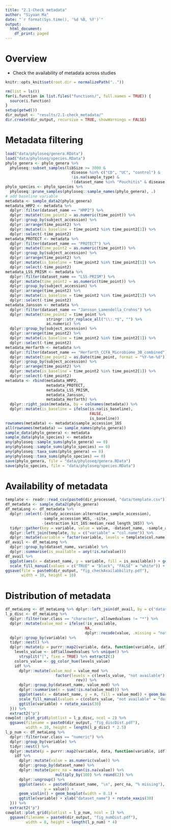 ```yaml
---
title: "2.1-Check metadata"
author: "Siyuan Ma"
date: "`r format(Sys.time(), '%d %B, %Y')`"
output: 
  html_document:
    df_print: paged
---
```

# Overview
- Check the availability of metadata across studies
```r
knitr::opts_knit$set(root.dir = normalizePath(".."))
```
```r
rm(list = ls())
for(i.function in list.files("functions/", full.names = TRUE)) {
  source(i.function)
}
setup(getwd())
dir_output <- "results/2.1-check_metadata/"
dir.create(dir_output, recursive = TRUE, showWarnings = FALSE)
```

# Metadata filtering
```r
load("data/phyloseq/genera.RData")
load("data/phyloseq/species.RData")
phylo_genera <- phylo_genera %>% 
  phyloseq::subset_samples(libSize >= 3000 &
                             disease %in% c("CD", "UC", "control") &
                             !is.na(sample_type) &
                             !(dataset_name %in% "Pouchitis" & disease %in% "CD"))
phylo_species <- phylo_species %>% 
  phyloseq::prune_samples(phyloseq::sample_names(phylo_genera), .)
# add baseline variable
metadata <- sample_data2(phylo_genera)
metadata_HMP2 <- metadata %>% 
  dplyr::filter(dataset_name == "HMP2") %>% 
  dplyr::mutate(time_point2 = as.numeric(time_point)) %>% 
  dplyr::group_by(subject_accession) %>% 
  dplyr::arrange(time_point2) %>% 
  dplyr::mutate(is_baseline = time_point2 %in% time_point2[1]) %>% 
  dplyr::select(-time_point2)
metadata_PROTECT <- metadata %>% 
  dplyr::filter(dataset_name == "PROTECT") %>% 
  dplyr::mutate(time_point2 = as.numeric(time_point)) %>% 
  dplyr::group_by(subject_accession) %>% 
  dplyr::arrange(time_point2) %>% 
  dplyr::mutate(is_baseline = time_point2 %in% time_point2[1]) %>% 
  dplyr::select(-time_point2)
metadata_LSS_PRISM <- metadata %>% 
  dplyr::filter(dataset_name == "LSS-PRISM") %>% 
  dplyr::mutate(time_point2 = as.numeric(time_point)) %>% 
  dplyr::group_by(subject_accession) %>% 
  dplyr::arrange(time_point2) %>% 
  dplyr::mutate(is_baseline = time_point2 %in% time_point2[1]) %>% 
  dplyr::select(-time_point2)
metadata_Jansson <- metadata %>% 
  dplyr::filter(dataset_name == "Jansson_Lamendella_Crohns") %>% 
  dplyr::mutate(time_point2 = time_point %>% 
                  stringr::str_replace_all("\\:.*$", "") %>% 
                  as.numeric) %>% 
  dplyr::group_by(subject_accession) %>% 
  dplyr::arrange(time_point2) %>% 
  dplyr::mutate(is_baseline = time_point2 %in% time_point2[1]) %>% 
  dplyr::select(-time_point2)
metadata_Herfarth <- metadata %>% 
  dplyr::filter(dataset_name == "Herfarth_CCFA_Microbiome_3B_combined") %>% 
  dplyr::mutate(time_point2 = as.Date(time_point, format = "%Y-%m-%d")) %>% 
  dplyr::group_by(subject_accession) %>% 
  dplyr::arrange(time_point2) %>% 
  dplyr::mutate(is_baseline = time_point2 %in% time_point2[1]) %>% 
  dplyr::select(-time_point2)
metadata <- rbind(metadata_HMP2,
                  metadata_PROTECT,
                  metadata_LSS_PRISM,
                  metadata_Jansson,
                  metadata_Herfarth) %>% 
  dplyr::right_join(metadata, by = colnames(metadata)) %>% 
  dplyr::mutate(is_baseline = ifelse(is.na(is_baseline),
                                     FALSE,
                                     is_baseline))
rownames(metadata) <- metadata$sample_accession_16S
all(rownames(metadata) == sample_names(phylo_genera))
sample_data(phylo_genera) <- metadata
sample_data(phylo_species) <- metadata
any(phyloseq::sample_sums(phylo_genera) == 0)
any(phyloseq::sample_sums(phylo_species) == 0)
any(phyloseq::taxa_sums(phylo_genera) == 0)
any(phyloseq::taxa_sums(phylo_species) == 0)
save(phylo_genera, file = "data/phyloseq/genera.RData")
save(phylo_species, file = "data/phyloseq/species.RData")
```


# Availability of metadata
```r
template <- readr::read_csv(paste0(dir_processed, "data/template.csv"))
df_metadata <- sample_data2(phylo_genera)
df_metaLong <- df_metadata %>% 
  dplyr::select(-(study_accession:alternative_sample_accession),
                -sample_accession_WGS, -site,
                -(extraction_kit_16S:median_read_length_16S)) %>% 
  tidyr::gather(key = variable, value = value, -dataset_name, -sample_accession_16S) %>% 
  dplyr::left_join(template, by = c("variable" = "col.name")) %>% 
  dplyr::mutate(variable = factor(variable, levels = template$col.name))
df_avail <- df_metaLong %>% 
  dplyr::group_by(dataset_name, variable) %>% 
  dplyr::summarise(is_available = any(!is.na(value)))
df_avail %>% 
  ggplot(aes(x = dataset_name, y = variable, fill = is_available)) + geom_tile() +
  scale_fill_manual(values = c("TRUE" = "black", "FALSE" = "white")) + rotate_xaxis(15)
ggsave(file = paste0(dir_output, "fig_checkAvailabbility.pdf"),
       width = 10, height = 10)
```
# Distribution of metadata
```r
df_metaLong <- df_metaLong %>% dplyr::left_join(df_avail, by = c("dataset_name", "variable"))
l_p_disc <- df_metaLong %>% 
  dplyr::filter(var.class == "character", allowedvalues != "*") %>% 
  dplyr::mutate(value_mod = ifelse(!is_available, 
                                   NA,
                                   dplyr::recode(value, .missing = "not available"))) %>% 
  dplyr::group_by(variable) %>% 
  tidyr::nest() %>% 
  dplyr::mutate(p = purrr::map2(variable, data, function(variable, idf) {
    levels_value <- idf$allowedvalues %>% unique() %>% 
      strsplit("|", fixe = TRUE) %>% extract2(1)
    colors_value <- gg_color_hue(levels_value)
    idf %>% 
      dplyr::mutate(value_mod = value_mod %>% 
                      factor(levels = c(levels_value, "not available") %>% 
                               rev)) %>% 
      dplyr::group_by(dataset_name, value_mod) %>% 
      dplyr::summarise(n = sum(!is.na(value_mod))) %>% 
      ggplot(aes(x = dataset_name, y = n, fill = value_mod)) + geom_bar(stat = "identity") +
      scale_fill_manual(values = c(colors_value, "not available" = "darkgray")) +
      ggtitle(variable) + rotate_xaxis(30)
  })) %>% 
  extract2("p")
cowplot::plot_grid(plotlist = l_p_disc, ncol = 2) %>% 
  ggsave(filename = paste0(dir_output, "fig_discDist.pdf"),
         width = 10, height = length(l_p_disc) * 2.5)
l_p_num <- df_metaLong %>% 
  dplyr::filter(var.class == "numeric") %>% 
  dplyr::group_by(variable) %>% 
  tidyr::nest() %>% 
  dplyr::mutate(p = purrr::map2(variable, data, function(variable, idf) {
    idf %>% 
      dplyr::mutate(value = as.numeric(value)) %>% 
      dplyr::group_by(dataset_name) %>% 
      dplyr::mutate(perc_na = mean(is.na(value)) %>% 
                      multiply_by(100) %>% round(2)) %>%
      dplyr::ungroup() %>% 
      ggplot(aes(x = paste0(dataset_name, "\n", perc_na, "% missing"), 
                 y = value)) + 
      geom_violin() + geom_boxplot(width = 0.1) + 
      ggtitle(variable) + xlab("dataset_name") + rotate_xaxis(30)
  })) %>% 
  extract2("p")
cowplot::plot_grid(plotlist = l_p_num, ncol = 1) %>% 
  ggsave(filename = paste0(dir_output, "fig_numDist.pdf"),
         width = 8, height = length(l_p_num) * 4)
```

